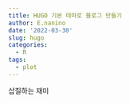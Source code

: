 ```yaml
---
title: HUGO 기본 테마로 블로그 만들기
author: E.nanino
date: '2022-03-30'
slug: hugo
categories:
  - R
tags:
  - plot
---
```

삽질하는 재미